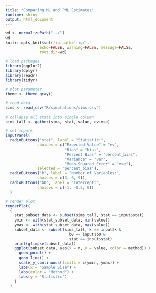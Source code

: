 ```yaml
---
title: "Comparing ML and PML Estimates"
runtime: shiny
output: html_document
---
```


```r
wd <- normalizePath("../")
wd
knitr::opts_knit$set(fig.path='fig/',
               echo=FALSE, warning=FALSE, message=FALSE,
               root.dir=wd)
```


```r
# load packages
library(ggplot2)
library(dplyr)
library(readr)
library(tidyr)

# plot parameter
theme <- theme_gray()

# read data
sims <- read_csv("R/simulations/sims.csv")

# collapse all stats into single column
sims_tall <- gather(sims, stat, value, ev:mse)

# set inputs
inputPanel(
  radioButtons("stat", label = "Statistic:",
              choices = c("Expected Value" = "ev", 
                          "Bias" = "bias",
                          "Percent Bias" = "percent_bias", 
                          "Variance" = "var",
                          "Mean-Squared Error" = "mse"), 
              selected = "percent_bias"),
  radioButtons("k", label = "Number of Variables:",
              choices = c(3, 6, 9)),
  radioButtons("b0", label = "Intercept:",
              choices = c(-1, -0.5, 0))
  )

# render plot
renderPlot(
  {
    stat_subset_data <- subset(sims_tall, stat == input$stat)
    ymin <- with(stat_subset_data, min(value))
    ymax <- with(stat_subset_data, max(value))
    subset_data <- subset(sims_tall, k == input$k & 
                            b0 == input$b0 & 
                            stat == input$stat)
    print(glimpse(subset_data))
    ggplot(subset_data, aes(x = n, y = value, color = method)) +
      geom_point() +
      geom_line() +
      scale_y_continuous(limits = c(ymin, ymax)) +
      labs(x = "Sample Size") +
      labs(color = "Method") +
      labs(y = "Statistic")
    }
  )
```
